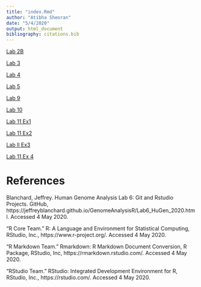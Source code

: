 ```yaml
---
title: "index.Rmd"
author: "Atibha Sheoran"
date: "5/4/2020"
output: html_document
bibliography: citations.bib
---
```


[Lab 2B](htmls/lab2B_ASheoran.html)

[Lab 3](htmls/lab3_ASheoran.html)

[Lab 4](htmls/lab4_ASheoran.html)

[Lab 5](htmls/Lab5_ASheoran.html)

[Lab 9](htmls/lab9_ASheoran.html)

[Lab 10](htmls/Lab10_ASheoran.html)

[Lab 11 Ex1](htmls/Lab11Ex1.html)

[Lab 11 Ex2](htmls/Lab11Ex2.html)

[Lab ll Ex3](htmls/Lab11Ex3.html)

[Lab 11 Ex 4](htmls/Lab11Ex4.html)


# References

Blanchard, Jeffrey. Human Genome Analysis Lab 6: Git and Rstudio Projects. GitHub, https://jeffreyblanchard.github.io/GenomeAnalysisR/Lab6_HuGen_2020.html. Accessed 4 May 2020.

“R Core Team.” R: A Language and Environment for Statistical Computing, RStudio, Inc., https://www.r-project.org/. Accessed 4 May 2020.

“R Markdown Team.” Rmarkdown: R Markdown Document Conversion, R Package, RStudio, Inc, https://rmarkdown.rstudio.com/. Accessed 4 May 2020.

“RStudio Team.” RStudio: Integrated Development Environment for R, RStudio, Inc., https://rstudio.com/. Accessed 4 May 2020.